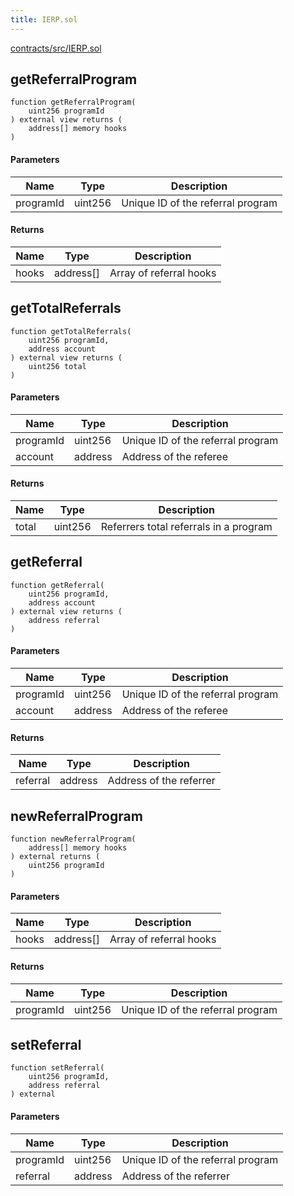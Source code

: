 ```yaml
---
title: IERP.sol
---
```


[contracts/src/IERP.sol](https://github.com/eth-referral-protocol/contracts/blob/main/src/IERP.sol)

## getReferralProgram

```solidity
function getReferralProgram(
    uint256 programId
) external view returns (
    address[] memory hooks
)
```

#### Parameters

| Name | Type | Description |
| --- | --- | --- |
| programId | uint256 | Unique ID of the referral program |

#### Returns

| Name | Type | Description |
| --- | --- | --- |
| hooks | address[] | Array of referral hooks |

## getTotalReferrals

```solidity
function getTotalReferrals(
    uint256 programId,
    address account
) external view returns (
    uint256 total
)
```

#### Parameters

| Name | Type | Description |
| --- | --- | --- |
| programId | uint256 | Unique ID of the referral program |
| account | address | Address of the referee |

#### Returns

| Name | Type | Description |
| --- | --- | --- |
| total | uint256 | Referrers total referrals in a program |

## getReferral

```solidity
function getReferral(
    uint256 programId,
    address account
) external view returns (
    address referral
)
```

#### Parameters

| Name | Type | Description |
| --- | --- | --- |
| programId | uint256 | Unique ID of the referral program |
| account | address | Address of the referee |

#### Returns

| Name | Type | Description |
| --- | --- | --- |
| referral | address | Address of the referrer |

## newReferralProgram

```solidity
function newReferralProgram(
    address[] memory hooks
) external returns (
    uint256 programId
)
```

#### Parameters

| Name | Type | Description |
| --- | --- | --- |
| hooks | address[] | Array of referral hooks |

#### Returns

| Name | Type | Description |
| --- | --- | --- |
| programId | uint256 | Unique ID of the referral program |

## setReferral

```solidity
function setReferral(
    uint256 programId, 
    address referral
) external
```

#### Parameters

| Name | Type | Description |
| --- | --- | --- |
| programId | uint256 | Unique ID of the referral program |
| referral | address | Address of the referrer |